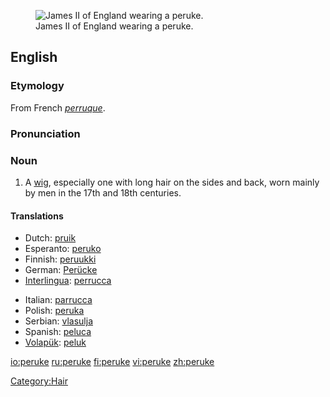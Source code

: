 [[Image:James_II_of_England.jpg|thumb|right|James II of England wearing a peruke.]]
==English==

===Etymology===
From French ''[[perruque]]''.

===Pronunciation===
{{IPA|/pəˈru:k/}}

===Noun===
{{en-noun}}

# A [[wig]], especially one with long hair on the sides and back, worn mainly by men in the 17th and 18th centuries.

====Translations====
{{top}}
*Dutch: [[pruik]]
*Esperanto: [[peruko]]
*Finnish: [[peruukki]]
*German: [[Perücke]] {{f}}
*[[Interlingua]]: [[perrucca]]
{{mid}}
*Italian: [[parrucca]]
*Polish: [[peruka]]
*Serbian: [[vlasulja]]
*Spanish: [[peluca]]
*[[Volapük]]: [[peluk]]
{{bottom}}

[[Category:Hair]]

[[io:peruke]]
[[ru:peruke]]
[[fi:peruke]]
[[vi:peruke]]
[[zh:peruke]]